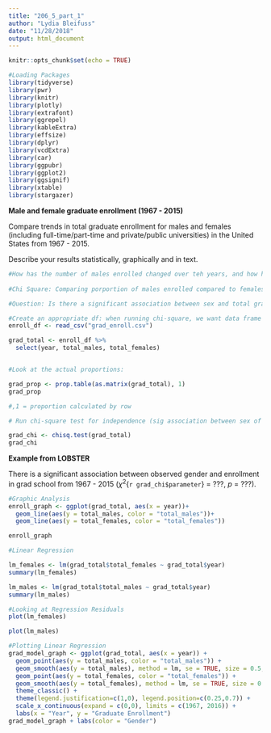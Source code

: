 ```yaml
---
title: "206_5_part_1"
author: "Lydia Bleifuss"
date: "11/28/2018"
output: html_document
---
```


```r
knitr::opts_chunk$set(echo = TRUE)
```

```r
#Loading Packages
library(tidyverse)
library(pwr)
library(knitr)
library(plotly)
library(extrafont)
library(ggrepel)
library(kableExtra)
library(effsize)
library(dplyr)
library(vcdExtra)
library(car)
library(ggpubr)
library(ggplot2)
library(ggsignif)
library(xtable)
library(stargazer)
```

**Male and female graduate enrollment (1967 - 2015)** 

Compare trends in total graduate enrollment for males and females (including full-time/part-time and private/public universities) in the United States from 1967 - 2015.

Describe your results statistically, graphically and in text.

```r
#How has the number of males enrolled changed over teh years, and how has the number of females enrolled changed over the years, and are those rates different?
  
#Chi Square: Comparing porportion of males enrolled compared to females

#Question: Is there a significant association between sex and total graduate enrollment in the U.S. from 1967 - 2015? 

#Create an appropriate df: when running chi-square, we want data frame that only contains counts
enroll_df <- read_csv("grad_enroll.csv")

grad_total <- enroll_df %>% 
  select(year, total_males, total_females) 


#Look at the actual proportions:

grad_prop <- prop.table(as.matrix(grad_total), 1)
grad_prop 

#,1 = proportion calculated by row 

# Run chi-square test for independence (sig association between sex of respondents and enrollment in graduate school?)

grad_chi <- chisq.test(grad_total)
grad_chi

```

**Example from LOBSTER**

There is a significant association between observed gender and enrollment in grad school from 1967 - 2015 ($\chi^2${`r grad_chi$parameter`} = ???, *p* = ???). 



```r

#Graphic Analysis
enroll_graph <- ggplot(grad_total, aes(x = year))+
  geom_line(aes(y = total_males, color = "total_males"))+
  geom_line(aes(y = total_females, color = "total_females"))

enroll_graph

#Linear Regression

lm_females <- lm(grad_total$total_females ~ grad_total$year)
summary(lm_females)

lm_males <- lm(grad_total$total_males ~ grad_total$year)
summary(lm_males)

#Looking at Regression Residuals
plot(lm_females)

plot(lm_males)

#Plotting Linear Regression
grad_model_graph <- ggplot(grad_total, aes(x = year)) +
  geom_point(aes(y = total_males, color = "total_males")) +
  geom_smooth(aes(y = total_males), method = lm, se = TRUE, size = 0.5, color = "gray20") +
  geom_point(aes(y = total_females, color = "total_females")) +
  geom_smooth(aes(y = total_females), method = lm, se = TRUE, size = 0.5, color = "gray20") +
  theme_classic() +
  theme(legend.justification=c(1,0), legend.position=c(0.25,0.7)) +
  scale_x_continuous(expand = c(0,0), limits = c(1967, 2016)) +
  labs(x = "Year", y = "Graduate Enrollment")
grad_model_graph + labs(color = "Gender")

```

